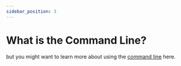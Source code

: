 ```yaml
---
sidebar_position: 3
---
```


# What is the Command Line?



but you might want to learn more about using the [command line](https://www.youtube.com/watch?v=yz7nYlnXLfE) here.